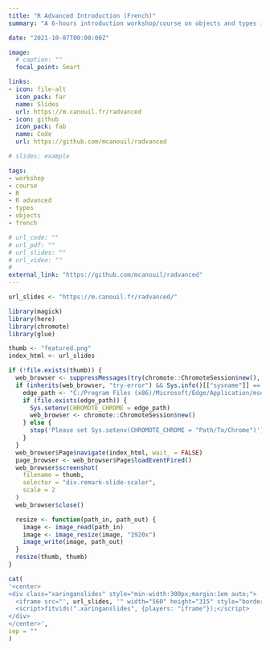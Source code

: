 ```yaml
---
title: "R Advanced Introduction (French)"
summary: "A 6-hours introduction workshop/course on objects and types in R."

date: "2021-10-07T00:00:00Z"

image:
  # caption: ""
  focal_point: Smart

links:
- icon: file-alt
  icon_pack: far
  name: Slides
  url: https://m.canouil.fr/radvanced
- icon: github
  icon_pack: fab
  name: Code
  url: https://github.com/mcanouil/radvanced

# slides: example

tags:
- workshop
- course
- R
- R advanced
- types
- objects
- french

# url_code: ""
# url_pdf: ""
# url_slides: ""
# url_video: ""
#
external_link: "https://github.com/mcanouil/radvanced"
---
```


```r
url_slides <- "https://m.canouil.fr/radvanced/"
```

```r
library(magick)
library(here)
library(chromote)
library(glue)

thumb <- "featured.png"
index_html <- url_slides

if (!file.exists(thumb)) {
  web_browser <- suppressMessages(try(chromote::ChromoteSession$new(), silent = TRUE))
  if (inherits(web_browser, "try-error") && Sys.info()[["sysname"]] == "Windows") {
    edge_path <- "C:/Program Files (x86)/Microsoft/Edge/Application/msedge.exe"
    if (file.exists(edge_path)) {
      Sys.setenv(CHROMOTE_CHROME = edge_path)
      web_browser <- chromote::ChromoteSession$new()
    } else {
      stop('Please set Sys.setenv(CHROMOTE_CHROME = "Path/To/Chrome")')
    }
  }
  web_browser$Page$navigate(index_html, wait_ = FALSE)
  page_browser <- web_browser$Page$loadEventFired()
  web_browser$screenshot(
    filename = thumb,
    selector = "div.remark-slide-scaler",
    scale = 2
  )
  web_browser$close()

  resize <- function(path_in, path_out) {
    image <- image_read(path_in)
    image <- image_resize(image, "1920x")
    image_write(image, path_out)
  }
  resize(thumb, thumb)
}
```

```r
cat(
'<center>
<div class="xaringanslides" style="min-width:300px;margin:1em auto;">
  <iframe src="', url_slides, '" width="560" height="315" style="border:2px solid currentColor;" loading="lazy" allowfullscreen></iframe>
  <script>fitvids(".xaringanslides", {players: "iframe"});</script>
</div>
</center>',
sep = ""
)
```
